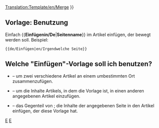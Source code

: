 <noinclude>[[Translation:Template/en/Merge]]</noinclude><noinclude></noinclude>
{{de/Ambox| Typ   = Bewegen
| Bild  = mergeto.png
| Text  =  {{#IF: {{{1|}}} |Es wurde vorgeschlagen, dass dieser Artikel oder dieser Teil mit ''[[:{{NAMESPACE}}:{{{1}}}|{{{1}}}]]'' ([[:{{NAMESPACE}} talk:{{{1}}}|Diskutieren]]) <span class="plainlinks">[http://en.wikipedia.org/wiki/Wikipedia:Merging zusammengefügt]</span> werden soll.<!--
                            -->  | Keine Seite wurde vorgeschlagen. Bitte diese Vorlage löschen oder aktualisieren.
}} }}<includeonly>{{{2|[[Category:en/Articles to be merged|{{PAGENAME}}]]}}}</includeonly><noinclude>

==Vorlage: Benutzung==
Einfach <nowiki>{{</nowiki>'''Einfügenin/De'''|'''Seitenname'''<nowiki>}}</nowiki> im Artikel einfügen, der bewegt werden soll. Beispiel:
<pre>{{de/Einfügen|en/Irgendwelche Seite}}</pre>

== Welche "Einfügen"-Vorlage soll ich benutzen? ==
* {{en/S|Einfügen/De}} &ndash; um zwei verschiedene Artikel an einem umbestimmten Ort zusammenzufügen.
* {{en/S|Einfügenin/De}} &ndash; um die Inhalte Artikels, in dem die Vorlage ist, in einen anderen angegebenen Artikel einzufügen.
* {{en/S|Einfügenvon/De}} &ndash; das Gegenteil von {{en/S|Einfügenin/De}}; die Inhalte der angegebenen Seite in den Artikel einfügen, der diese Vorlage hat.

[[Category:de/Vorlagen|E]][[Category:de/Message-Boxen|E]]</noinclude>
